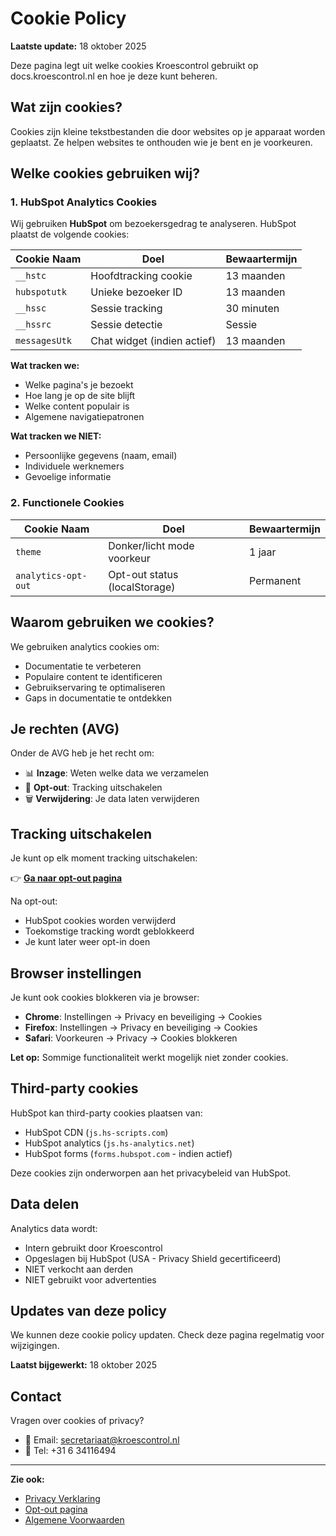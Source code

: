 
# Cookie Policy

**Laatste update:** 18 oktober 2025

Deze pagina legt uit welke cookies Kroescontrol gebruikt op docs.kroescontrol.nl en hoe je deze kunt beheren.

## Wat zijn cookies?

Cookies zijn kleine tekstbestanden die door websites op je apparaat worden geplaatst. Ze helpen websites te onthouden wie je bent en je voorkeuren.

## Welke cookies gebruiken wij?

### 1. HubSpot Analytics Cookies

Wij gebruiken **HubSpot** om bezoekersgedrag te analyseren. HubSpot plaatst de volgende cookies:

| Cookie Naam | Doel | Bewaartermijn |
|-------------|------|---------------|
| `__hstc` | Hoofdtracking cookie | 13 maanden |
| `hubspotutk` | Unieke bezoeker ID | 13 maanden |
| `__hssc` | Sessie tracking | 30 minuten |
| `__hssrc` | Sessie detectie | Sessie |
| `messagesUtk` | Chat widget (indien actief) | 13 maanden |

**Wat tracken we:**
- Welke pagina's je bezoekt
- Hoe lang je op de site blijft
- Welke content populair is
- Algemene navigatiepatronen

**Wat tracken we NIET:**
- Persoonlijke gegevens (naam, email)
- Individuele werknemers
- Gevoelige informatie

### 2. Functionele Cookies

| Cookie Naam | Doel | Bewaartermijn |
|-------------|------|---------------|
| `theme` | Donker/licht mode voorkeur | 1 jaar |
| `analytics-opt-out` | Opt-out status (localStorage) | Permanent |

## Waarom gebruiken we cookies?

We gebruiken analytics cookies om:
- <KCIcon icon={CheckCircle} variant="success" size={20} /> Documentatie te verbeteren
- <KCIcon icon={CheckCircle} variant="success" size={20} /> Populaire content te identificeren
- <KCIcon icon={CheckCircle} variant="success" size={20} /> Gebruikservaring te optimaliseren
- <KCIcon icon={CheckCircle} variant="success" size={20} /> Gaps in documentatie te ontdekken

## Je rechten (AVG)

Onder de AVG heb je het recht om:
- 📊 **Inzage**: Weten welke data we verzamelen
- 🚫 **Opt-out**: Tracking uitschakelen
- 🗑️ **Verwijdering**: Je data laten verwijderen

## Tracking uitschakelen

Je kunt op elk moment tracking uitschakelen:

👉 **[Ga naar opt-out pagina](/opt-out)**

Na opt-out:
- HubSpot cookies worden verwijderd
- Toekomstige tracking wordt geblokkeerd
- Je kunt later weer opt-in doen

## Browser instellingen

Je kunt ook cookies blokkeren via je browser:
- **Chrome**: Instellingen → Privacy en beveiliging → Cookies
- **Firefox**: Instellingen → Privacy en beveiliging → Cookies
- **Safari**: Voorkeuren → Privacy → Cookies blokkeren

**Let op:** Sommige functionaliteit werkt mogelijk niet zonder cookies.

## Third-party cookies

HubSpot kan third-party cookies plaatsen van:
- HubSpot CDN (`js.hs-scripts.com`)
- HubSpot analytics (`js.hs-analytics.net`)
- HubSpot forms (`forms.hubspot.com` - indien actief)

Deze cookies zijn onderworpen aan het privacybeleid van HubSpot.

## Data delen

Analytics data wordt:
- <KCIcon icon={CheckCircle} variant="success" size={20} /> Intern gebruikt door Kroescontrol
- <KCIcon icon={CheckCircle} variant="success" size={20} /> Opgeslagen bij HubSpot (USA - Privacy Shield gecertificeerd)
- <KCIcon icon={XCircle} variant="danger" size={20} /> NIET verkocht aan derden
- <KCIcon icon={XCircle} variant="danger" size={20} /> NIET gebruikt voor advertenties

## Updates van deze policy

We kunnen deze cookie policy updaten. Check deze pagina regelmatig voor wijzigingen.

**Laatst bijgewerkt:** 18 oktober 2025

## Contact

Vragen over cookies of privacy?
- 📧 Email: secretariaat@kroescontrol.nl
- 📱 Tel: +31 6 34116494

---

**Zie ook:**
- [Privacy Verklaring](/juridisch/privacy)
- [Opt-out pagina](/opt-out)
- [Algemene Voorwaarden](/juridisch/algemene-voorwaarden)

